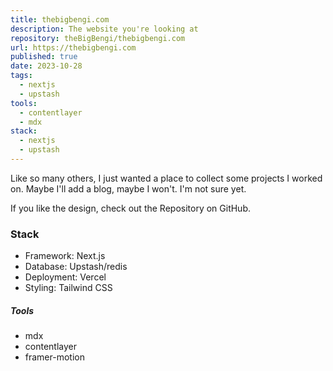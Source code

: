 ```yaml
---
title: thebigbengi.com
description: The website you're looking at
repository: theBigBengi/thebigbengi.com
url: https://thebigbengi.com
published: true
date: 2023-10-28
tags:
  - nextjs
  - upstash
tools:
  - contentlayer
  - mdx
stack:
  - nextjs
  - upstash
---
```


Like so many others, I just wanted a place to collect some projects I worked on. Maybe I'll add a blog, maybe I won't. I'm not sure yet.

If you like the design, check out the Repository on GitHub.

### Stack

- Framework: Next.js
- Database: Upstash/redis
- Deployment: Vercel
- Styling: Tailwind CSS

##### Tools

- mdx
- contentlayer
- framer-motion
